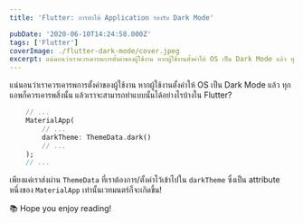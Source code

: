 ```yaml
---
title: 'Flutter: การทำให้ Application รองรับ Dark Mode'

pubDate: '2020-06-10T14:24:58.000Z'
tags: ['Flutter']
coverImage: ./flutter-dark-mode/cover.jpeg
excerpt: แน่นอนว่าเราควรเคารพการตั้งค่าของผู้ใช้งาน หากผู้ใช้งานตั้งค่าให้ OS เป็น Dark Mode แล้ว ทุกแอพก็ควรเคารพสิ่งนั้น แล้วเราจะสามารถทำแบบนั้นได้อย่างไรบ้างใน Flutter?
---
```



แน่นอนว่าเราควรเคารพการตั้งค่าของผู้ใช้งาน หากผู้ใช้งานตั้งค่าให้ OS เป็น Dark Mode แล้ว ทุกแอพก็ควรเคารพสิ่งนั้น แล้วเราจะสามารถทำแบบนั้นได้อย่างไรบ้างใน Flutter?

```dart
    // ...
    MaterialApp(
    	// ...
    	darkTheme: ThemeData.dark()
        // ...
    );
    // ...
```

เพียงแค่เราส่งผ่าน `ThemeData` ที่เราต้องการ/ตั้งค่าไว้เข้าไปใน `darkTheme` ซึ่งเป็น attribute หนึ่งของ `MaterialApp` เท่านั้นเวทมนตร์ก็จะเกิดขึ้น!

<Callout type="tip" title="Thanks for reading">
  📚 Hope you enjoy reading!
</Callout>
